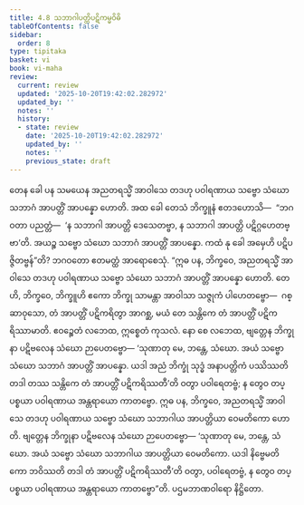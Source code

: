 ```yaml
---
title: 4.8 သဘာဂါပတ္တိပဋိကမ္မဝိဓိ
tableOfContents: false
sidebar:
  order: 8
type: tipitaka
basket: vi
book: vi-maha
review:
  current: review
  updated: '2025-10-20T19:42:02.282972'
  updated_by: ''
  notes: ''
  history:
  - state: review
    date: '2025-10-20T19:42:02.282972'
    updated_by: ''
    notes: ''
    previous_state: draft
---
```



<DynamicBreadcrumb />


<ReviewStatus review={frontmatter.review} showDetails={true} />

<HypothesisAnnotation frontmatter={frontmatter} />

<Division number="221" book="vi-maha" e="ch" v="3" p="232">

<Paragraph number="993" book="vi-maha">
တေန ခေါ ပန သမယေန အညတရသ္မိံ အာဝါသေ တဒဟု ပဝါရဏာယ သဗ္ဗော သံဃော သဘာဂံ အာပတ္တိံ အာပန္နော ဟောတိ. အထ ခေါ တေသံ ဘိက္ခူနံ ဧတဒဟောသိ—  “ဘဂဝတာ ပညတ္တံ—  ‘န သဘာဂါ အာပတ္တိ ဒေသေတဗ္ဗာ, န သဘာဂါ အာပတ္တိ ပဋိဂ္ဂဟေတဗ္ဗာ’တိ. အယဉ္စ သဗ္ဗော သံဃော သဘာဂံ အာပတ္တိံ အာပန္နော. ကထံ နု ခေါ အမှေဟိ ပဋိပဇ္ဇိတဗ္ဗန်”တိ? ဘဂဝတော ဧတမတ္ထံ အာရောစေသုံ.
</Paragraph>

<Paragraph number="994" book="vi-maha">
“ဣဓ ပန, ဘိက္ခဝေ, အညတရသ္မိံ အာဝါသေ တဒဟု ပဝါရဏာယ သဗ္ဗော သံဃော သဘာဂံ အာပတ္တိံ အာပန္နော ဟောတိ. တေဟိ, ဘိက္ခဝေ, ဘိက္ခူဟိ ဧကော ဘိက္ခု သာမန္တာ အာဝါသာ သဇ္ဇုကံ ပါဟေတဗ္ဗော—  ဂစ္ဆာဝုသော, တံ အာပတ္တိံ ပဋိကရိတွာ အာဂစ္ဆ, မယံ တေ သန္တိကေ တံ အာပတ္တိံ ပဋိကရိဿာမာတိ. ဧဝဉ္စေတံ လဘေထ, ဣစ္စေတံ ကုသလံ. နော စေ လဘေထ, ဗျတ္တေန ဘိက္ခုနာ ပဋိဗလေန သံဃော ဉာပေတဗ္ဗော—
</Paragraph>

<Paragraph number="995" book="vi-maha">
‘သုဏာတု မေ, ဘန္တေ, သံဃော. အယံ သဗ္ဗော သံဃော သဘာဂံ အာပတ္တိံ အာပန္နော. ယဒါ အညံ ဘိက္ခုံ သုဒ္ဓံ အနာပတ္တိကံ ပဿိဿတိ တဒါ တဿ သန္တိကေ တံ အာပတ္တိံ ပဋိကရိဿတီ’တိ ဝတွာ ပဝါရေတဗ္ဗံ; န တွေဝ တပ္ပစ္စယာ ပဝါရဏာယ အန္တရာယော ကာတဗ္ဗော.
</Paragraph>

<Paragraph number="996" book="vi-maha">
ဣဓ ပန, ဘိက္ခဝေ, အညတရသ္မိံ အာဝါသေ တဒဟု ပဝါရဏာယ သဗ္ဗော သံဃော သဘာဂါယ အာပတ္တိယာ ဝေမတိကော ဟောတိ. ဗျတ္တေန ဘိက္ခုနာ ပဋိဗလေန သံဃော ဉာပေတဗ္ဗော—
</Paragraph>

<Paragraph number="997" book="vi-maha">
‘သုဏာတု မေ, ဘန္တေ, သံဃော. အယံ သဗ္ဗော သံဃော သဘာဂါယ အာပတ္တိယာ ဝေမတိကော. ယဒါ နိဗ္ဗေမတိကော ဘဝိဿတိ တဒါ တံ အာပတ္တိံ ပဋိကရိဿတီ’တိ ဝတွာ, ပဝါရေတဗ္ဗံ, န တွေဝ တပ္ပစ္စယာ ပဝါရဏာယ အန္တရာယော ကာတဗ္ဗော”တိ.

</Paragraph>
</Division>

<Paragraph number="998" type="center" book="vi-maha">
ပဌမဘာဏဝါရော နိဋ္ဌိတော.
</Paragraph>